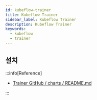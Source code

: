 ```yaml
---
id: kubeflow-trainer
title: Kubeflow Trainer
sidebar_label: Kubeflow Trainer
description: Kubeflow Trainer
keywords:
  - kubeflow
  - trainer
---
```


## 설치

:::info[Reference]

- [Trainer GitHub / charts / README.md](https://github.com/kubeflow/trainer/blob/master/charts/kubeflow-trainer/README.md)

:::
